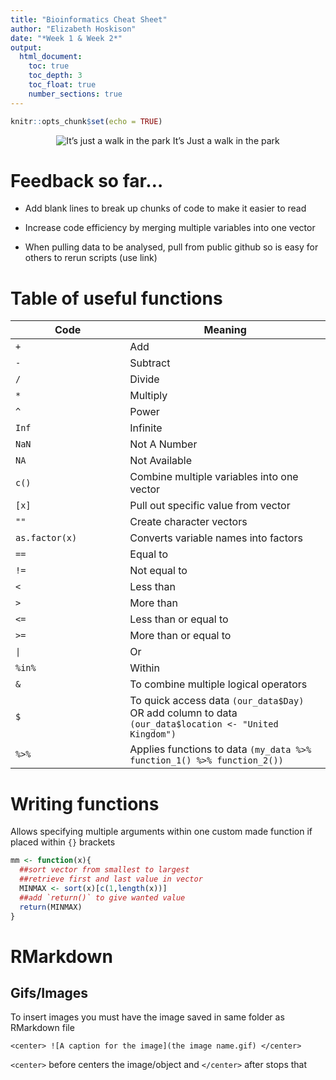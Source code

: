 ```yaml
---
title: "Bioinformatics Cheat Sheet"
author: "Elizabeth Hoskison"
date: "*Week 1 & Week 2*"
output: 
  html_document:
    toc: true
    toc_depth: 3
    toc_float: true    
    number_sections: true
---
```


```r
knitr::opts_chunk$set(echo = TRUE)
```
<center>
![It's just a walk in the park](gif cat.gif)
  It's Just a walk in the park
</center>

# Feedback so far...

* Add blank lines to break up chunks of code to make it easier to read

* Increase code efficiency by merging multiple variables into one vector

* When pulling data to be analysed, pull from public github so is easy for others to rerun scripts (use link)

# Table of useful functions

Code  | Meaning
----  | -------
`+`     | Add
`-`     | Subtract
`/`     | Divide
`*`    | Multiply 
`^`     | Power
`Inf`   | Infinite
`NaN`   | Not A Number
`NA`    | Not Available
`c()`   | Combine multiple variables into one vector
`[x]`   | Pull out specific value from vector
`""`    | Create character vectors 
`as.factor(x)` | Converts variable names into factors 
`==` | Equal to
`!=` | Not equal to 
`<` | Less than
`>` | More than
`<=` | Less than or equal to 
`>=` | More than or equal to 
`|` | Or
`%in%` | Within
`&` | To combine multiple logical operators 
`$` | To quick access data `(our_data$Day)` OR add column to data `(our_data$location <- "United Kingdom")`
`%>%` | Applies functions to data `(my_data %>% function_1() %>% function_2())`

# Writing functions

Allows specifying multiple arguments within one custom made function if placed within `{}` brackets 
```r
mm <- function(x){
  ##sort vector from smallest to largest
  ##retrieve first and last value in vector
  MINMAX <- sort(x)[c(1,length(x))]
  ##add `return()` to give wanted value 
  return(MINMAX)
}

```

# RMarkdown
## Gifs/Images
To insert images you must have the image saved in same folder as RMarkdown file

`<center>
![A caption for the image](the image name.gif)
</center>`

`<center>` before centers the image/object and `</center>` after stops that







